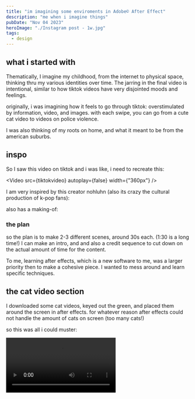 ```yaml
---
title: "im imagining some enviroments in Adobe© After Effect"
description: "me when i imagine things"
pubDate: "Nov 04 2023"
heroImage: "./Instagram post - 1w.jpg"
tags:
  - design
---
```



## what i started with

Thematically, I imagine my childhood, from the internet to physical space, thinking thru my various identities over time. The jarring in the final video is intentional, similar to how tiktok videos have very disjointed moods and feelings.

originally, i was imagining how it feels to go through tiktok: overstimulated by information, video, and images. with each swipe, you can go from a cute cat video to videos on police violence.

I was also thinking of my roots on home, and what it meant to be from the american suburbs.

## inspo

So I saw this video on tiktok and i was like, i need to recreate this:


<Video src={tiktokvideo} autoplay={false} width={"360px"} />

I am very inspired by this creator nohluhn (also its crazy the cultural production of k-pop fans):

<YouTube id='https://www.youtube.com/watch?v=voRTkIEf7Oo' />

also has a making-of:

<YouTube id='https://www.youtube.com/watch?v=RC3RSaDjfhc' />

### the plan

so the plan is to make 2-3 different scenes, around 30s each. (1:30 is a long time!) I can make an intro, and and also a credit sequence to cut down on the actual amount of time for the content.

To me, learning after effects, which is a new software to me, was a larger priority then to make a cohesive piece. I wanted to mess around and learn specific techniques.

## the cat video section

I downloaded some cat videos, keyed out the green, and placed them around the screen in after effects. for whatever reason after effects could not handle the amount of cats on screen (too many cats!)

so this was all i could muster:


<Video src={video4} />

First thing I tried was using mocha to track video and get the "camera shake" to transfer over to the scene. This turned out to be a very difficult task. For one, I had a hard time getting the tracking data out of the mocha plugin into a useable form of data.

After effects, unlike 3d software, doesnt use cameras, but layers. So this proved difficult to get all the objects to move in the way that i wanted. I was able to get the virtual camera to move, but not in a way that made any sense.

So after an hour of agonizing over this, I gave up and moved to blender. I already knew how to track videos in blender, so this was a breeze.

The images back here are windows 7 wallpapers.


<Video src={video2} />

From this I added a bunch of videos as textures to planes, making sure to modify the shader to emit no shadows, have the color route to emission on top of the matte, and to route the alpha data into the alpha shader.


<Video src={video1} />

To get the "soft edge" look for the background images and videos, I created a bw picture going from white to black, and used that as an alpha mask on the shader. delightfully clunky.

## creating the title card.

I was looking at chinese tea graphics from the local chinese supermarket. these kitchy designs are often the inspiration for many great chinese designers (other asian countries have this too, but have a different aesthetic language).

![chinese tea graphics](<./Screenshot 2023-12-01 145222.jpg>)

I wanted to replicate the emotion of looking at these designs thru an intro sequence. with a lotus flower included, of course.

I learned how to use the Puppet Pin tool to move the grass in a hypnotic way. The metro flowers are a video clip


<Video src={titlecard} />

This also reminds me of chinese ads i used to watch between my cartoons at my grandparents home in hangzhou.

### title part 2

I was looking at early windows-7 type images:
![frutiger aero inspo](<./Screenshot 2023-12-01 142543.jpg>)

like i know frutiger aero/metro is like suuuper in rn so its like, im following trends or whatever but i still think it looks cool + has very personal nostalgia for me. ([i talk about this later](#this-isnt-really-original-enviromentalism) ) The technological optimism and digitized nature is something that as a child, I was enamoured by. It is impossible to see technology today thru this lens.

I replicated the playstation screen from the inspiration video with a box and a wave filter.

## embracing my american roots

something Ive been thinking about recently is identity as asian-american. I have always accepted my asian side of myself (i am ethnically chinese and japanese). however, I grew up in america, and am socialized as so. I wouldn't fit in if i go to china or japan. My personality, politics, language are shaped from where I grew up in, the pacific northwest.

I'm not necessarily proud to be american. my laundry list of critiques on imperial america only gets longer as time passes. Unfortunately at the end of the day, I am american. I cannot ignore this part of myself, as being american shapes who i am today..

### thinking suburbs with underscores & jane remover's Uncanny Long Arms.

So this is the song:

<YouTube id='https://youtu.be/BYpKQ65DugI' />

These two trans artists are some of my biggest influences. Their exploration of noise, punk, indie rock from an EDM producer lens got my thinking cap on real good. What did it mean to grow up in an american suburb, a place devoid of social interaction and culture? This also relates heavily with Seattle's architecture, which is known to not have a local vernacular, instead being made of cheap constructionist buildings and starter kit homes from the east.

<YouTube
  id='https://www.youtube.com/watch?v=v2MowWy_Sp8
'
/>

<YouTube
  id='https://www.youtube.com/watch?v=D1TuAMs5RU8
'
/>

I realized i didnt have much footage of my hometown, so I got my google maps open and recorded myself exploring the area.


<Video src={video3} />

Inspired by local punk/indie rock music videos (additionally jane remover), i treated this clip with a noise filter and a "echo" filter to mimic a low-shutter speed camera.


<Video src={video5} />

you can see the local mall i used to visit every day lol.

## supporting graphics

As I worked thru this project I realized I wanted to be more cohesive to a theme, and from what I was thinking about, I wanted to embrace more of the "northwest" aesthetic ( as seen above).

I was inspired by companies like REI, and also this store near my friends family home in Blaine, Washington.

![](<./image 4.jpg>)

So I invented a fictional company, cleverly named "Pacific Interaction Systems". I used it across the video in various forms.

![](<./Screenshot 2023-12-10 093543.jpg>)

![](<./Screenshot 2023-12-10 093722.jpg>)
![](<./Frame 14.png>)

## this isn't really... original (+enviromentalism)

its not, and i think thats ok. this work especially is very derivative of my influences. Social media has designers competing with each other on a global stage, creating objects faster, newer, special-er, unique-er, and even faster. I think this feeds into the same consumerism as fast fashion. Can designers think degrowth? I think this is what I am trying to accomplish with my practice. While of course (obviously) I cannot be un-influenced by the social media feed (tiktok and pinterest are directly wired in my brain), I try to make an effort to "source locally". beyond recording my local home on google maps, microsoft is also headquartered in redmond, a couple miles away from my house.

One thing to note about where I grew up, in the suburbs(ish), is the lack of a "unique" environment. Factoria does not have a local architecture vernacular, instead the designs are shipped from the east coast (eg, sears modern homes). What does embracing a homeland, one that is essentially a copy-paste across the west, look like?

### compressing videos

for future reference: I used handbrake to compress videos, using the webm container, codec vb8, at bitrate of 1000 w/ 2-passes. this compressed the videos down to a decent size ({'<10'} mb).
